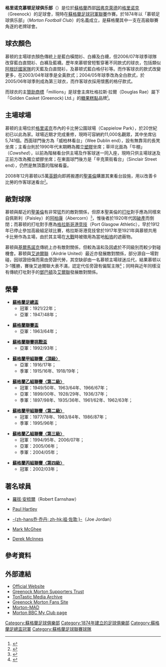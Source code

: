 {{noteTA|G1=足球
|T=zh-hans:格里诺克慕顿足球俱乐部; zh-hk:格里諾克摩頓足球會;
|1=zh-hans:格里诺克慕顿足球俱乐部; zh-hk:格里諾克摩頓足球會;
|2=zh-hans:格里诺克慕顿; zh-hk:格里諾克摩頓;
|3=zh-hans:慕顿; zh-hk:摩頓;
}}
{{Football club infobox
| clubname    = 摩頓<br />''Greenock Morton''
| image       = [[File:Mortonlogo.png|180px]]
| fullname    = Greenock Morton Football Club
| nickname    = ''The 'Ton''
| founded     = 1874年（以「慕顿」名義）
| ground      = 卡比勞公園球場<br>（Cappielow）
| city        = [[格里诺克|格里诺克]]
| capacity    = 11,589<br />（5,741 座位）
| chairman    = {{tsl|en|Crawford Rae|克勞福德·蕾}}
| manager     = {{tsl|en|David Hopkin|大衛·霍普金}}
| league      = [[蘇格蘭足球冠軍聯賽|蘇格蘭足球冠軍聯賽]]
| season      = 2021–22
| position    = 蘇冠，第 7 位
| website     = https://web.archive.org/web/20030608091023/http://www.gmfc.net/
<!-- 主場球衣 -->
| pattern_la1 = _blueborder
| pattern_b1  = _bluehoops
| pattern_ra1 = _blueborder
| pattern_sh1 = _bluesides
| pattern_so1 = _bluehorizontal
| leftarm1    = FFFFFF
| body1       = FFFFFF
| rightarm1   = FFFFFF
| shorts1     = FFFFFF
| socks1      = FFFFFF
<!-- 客場球衣 -->
| pattern_la2 = _gmorton1920a
| pattern_b2  = _gmorton1920a
| pattern_ra2 = _gmorton1920a
| pattern_sh2 = _gmorton1920a
| pattern_so2 = _gmorton1920a
| leftarm2    = FFFFFF
| body2       = FFFFFF
| rightarm2   = FFFFFF
| shorts2     = FFFFFF
| socks2      = FFFF00
<!-- 第三球衣 -->
| pattern_la3 = 
| pattern_b3  = 
| pattern_ra3 = 
| pattern_sh3 = 
| pattern_so3 = 
| leftarm3    = 
| body3       = 
| rightarm3   = 
| shorts3     = 
| socks3      = 
}}

'''格里诺克慕顿足球俱乐部'''（{{lang-en|'''Greenock Morton Football Club'''}}）是位於[[蘇格蘭|蘇格蘭]]西部[[因弗克萊德|因弗克萊德]]的[[格里诺克|格里诺克]]（Greenock）的足球會，現時在[[蘇格蘭足球冠軍聯賽|蘇格蘭足球冠軍聯賽]]作賽。於1874年以「慕顿足球俱乐部」（''Morton Football Club''）的名義成立，是蘇格蘭其中一支在高級聯賽角逐的老牌球會。

== 球衣顏色 ==
慕顿的主場球衣顏色傳統上是藍白橫間衫、白褲及白襪，但2006/07年球季球隊改穿藍白直間衫、白褲及藍襪。歷年來慕顿曾短暫穿著不同款式的球衣，包括類似[[阿根廷國家足球隊|阿根廷國家隊]]的天藍及白直間衫，及慕顿式藍白格仔衫等。而作客球衣的款式改變更多，在2003/04年球季是全黃款式；2004/05年球季改為全白款式，於2005/06年球季則成為第三球衣，而作客球衣採用懷舊的格仔款式。

而球衣的主[[贊助|贊助]][[商標|商標]]「millions」是球會主席杜格拉斯·拉爾（Douglas Rae）屬下「Golden Casket (Greenock) Ltd.」的[[糖果糕點|糖果糕點]]品牌<small><ref>{{cite web |language=en |url=http://www.historicalkits.co.uk/Scottish_Football_League/Greenock_Morton/Greenock_Morton.htm |title=Greenock Morton - Historical Football Kits |publisher=historicalkits.co.uk |accessdate=2009-06-13 |archive-date=2009-02-19 |archive-url=https://web.archive.org/web/20090219223610/http://historicalkits.co.uk/Scottish_Football_League/Greenock_Morton/Greenock_Morton.htm |dead-url=no }}</ref></small>。

== 主場球場 ==
慕顿的主場位於[[格里诺克|格里诺克]]市內的卡比勞公園球場（Cappielow Park），於20世紀初已以此為家。球場近期才完成重修，現時可容納約11,000名觀眾，其中坐席佔5,741個。西面球門後方為「威柏林看台」（Wee Dublin end），設有無靠背的長凳坐席；主看台則於1990年代末期轉為獨立[[塑膠|塑膠]]坐席；草坪北面為「牛棚」（''Cowshed''），以前為階梯看台供主場及作客球迷一同入座，現時只供主場球迷及正前方改為獨立塑膠坐席；在東面球門後方是「辛克萊街看台」（Sinclair Street end），仍然是無頂蓋的階梯看臺。

2008年12月慕顿以5萬[[英鎊|英鎊]]向即將搬遷的[[圣米伦足球俱乐部|聖美倫]]購置其東看台設施，用以改善卡比勞的作客球迷看台<small><ref>{{cite news |language=en |url=http://www.inverclydenow.com/news-detail2.asp?ID=2341 |title=MORTON Buy Stand From St Mirren |publisher=Inverclyde Now |date=2008-12-13 |accessdate=2009-06-14 |deadurl=yes |archiveurl=https://web.archive.org/web/20081219121057/http://www.inverclydenow.com/news-detail2.asp?ID=2341 |archivedate=2008-12-19 }}</ref></small>。

== 敵對球隊 ==
慕顿與鄰近的[[圣米伦足球俱乐部|聖美倫]]有非常猛烈的敵對關係，但原本聖美倫的[[同城德比|打吡]]對手應為同樣來自佩斯利（Paisley）的[[Abercorn_F.C.|阿柏康]]（Abercorn）<small><ref>{{cite news |language=en |url=http://www.stmirren.info/history.htm |title=Milestones In The History Of St. Mirren |publisher=stmirren.info |accessdate=2009-06-14 |deadurl=yes |archiveurl=https://web.archive.org/web/20080808112616/http://www.stmirren.info/history.htm |archivedate=2008-08-08 }}</ref></small>，惟後者於1920年代因[[破產|破產]]而倒閉；而慕顿的打吡對手應為[[Port_Glasgow_Athletic_F.C.|格拉斯哥港竞技]]（Port Glasgow Athletic），早於1912年已停止參加高級組足球比賽，格拉斯哥港竞技曾於1917年至1921年與慕顿共用卡比勞作為主場，由於其主場在[[第一次世界大戰|大戰]]時被徵用為當地[[船塢|船塢]]的遮蔽物。

慕顿與[[基马诺克足球俱乐部|基爾馬諾克]]傳統上亦有敵對關係，但較為溫和及因處於不同級別而較少對碰機會。慕顿與[[艾迪尔联足球俱乐部|艾迪爾聯]]（Airdrie United）最近亦發展敵對關係，部分源自一場對碰，因球證扭傷而需由旁證代勞，其空缺卻由一名慕顿主場球迷瓜代，結果慕顿以3-1獲勝，賽後艾迪爾聯大表不滿，認定代任旁證有偏幫主隊<small><ref>{{cite news |language=en |url=http://thescotsman.scotsman.com/sport/Airdrie-cry-foul-as-Morton.2451437.jp |title=Airdrie cry foul as Morton fan replaces linesman |publisher=The Scotsman |date=2003-08-11 |accessdate=2009-06-14 |archive-url=https://web.archive.org/web/20090702190028/http://thescotsman.scotsman.com/sport/Airdrie-cry-foul-as-Morton.2451437.jp |archive-date=2009-07-02 |dead-url=yes }}</ref></small>；同時與近年同樣沒有傳統打吡對手的[[鄧巴頓足球會|鄧巴頓]]及[[艾爾聯足球會|艾爾聯]]發展敵對關係。

== 榮譽 ==
* '''[[蘇格蘭足總盃|蘇格蘭足總盃]]'''
** 冠軍：1921/22年；
** 亞軍：1947/48年；

* '''[[蘇格蘭聯賽盃|蘇格蘭聯賽盃]]'''
** 亞軍：1963/64年；

* '''[[蘇格蘭聯賽挑戰盃|蘇格蘭聯賽挑戰盃]]'''
** 亞軍：1992/93年；

* '''[[蘇格蘭足球聯賽|蘇格蘭甲組聯賽〈頂級〉]]'''
** 亞軍：1916/17年；
** 季軍：1915/16年、1918/19年；

* '''[[蘇格蘭足球聯賽|蘇格蘭乙組聯賽〈第二級〉]]'''
** 冠軍：1949/50年、1963/64年、1966/67年；
** 亞軍：1899/00年、1928/29年、1936/37年；
** 季軍：1897/98年、1935/36年、1961/62年、1962/63年；

* '''[[蘇格蘭足球聯賽|蘇格蘭甲組聯賽〈第二級〉]]'''
** 冠軍：1977/78年、1983/84年、1986/87年；
** 季軍：1995/96年；

* '''[[蘇格蘭足球聯賽|蘇格蘭乙組聯賽〈第三級〉]]'''
** 冠軍：1994/95年、2006/07年；
** 亞軍：2005/06年；
** 季軍：2004/05年；

* '''[[蘇格蘭足球聯賽|蘇格蘭丙組聯賽〈第四級〉]]'''
** 冠軍：2002/03年；

== 著名球員 ==
* {{flagicon|WAL}} [[羅拔·安梳爾|羅拔·安梳爾]]（Robert Earnshaw）
* {{flagicon|SCO}} [[Paul_Hartley|Paul Hartley]]
* {{flagicon|SCO}} [[祖·佐敦|-{zh-hans乔·乔丹; zh-hk:祖·佐敦;}-]]（Joe Jordan）
* {{flagicon|SCO}} [[Mark_McGhee|Mark McGhee]]
* {{flagicon|SCO}} [[Derek_McInnes|Derek McInnes]]

== 參考資料 ==
{{reflist|2}}

== 外部連結 ==
* [https://web.archive.org/web/20030608091023/http://www.gmfc.net/ Official Website]
* [http://www.gmst.org.uk Greenock Morton Supporters Trust] {{Wayback|url=http://www.gmst.org.uk/ |date=20200602130807 }}
* [https://web.archive.org/web/20050306154721/http://www.tontastic.com/ TonTastic Media Archive]
* [https://web.archive.org/web/20090405195829/http://www.greenockmorton.org/forum/ Greenock Morton Fans Site]
* [http://www.morton-mad.co.uk Morton-MAD] {{Wayback|url=http://www.morton-mad.co.uk/ |date=20200817212529 }}
* [http://news.bbc.co.uk/sport1/hi/football/teams/m/morton/default.stm Morton BBC My Club page] {{Wayback|url=http://news.bbc.co.uk/sport1/hi/football/teams/m/morton/default.stm |date=20071022065750 }}

{{DEFAULTSORT:Greenock Morton F.C.}}
[[Category:蘇格蘭足球俱樂部|Category:蘇格蘭足球俱樂部]]
[[Category:1874年建立的足球俱樂部|Category:1874年建立的足球俱樂部]]
[[Category:蘇格蘭足總盃冠軍|Category:蘇格蘭足總盃冠軍]]
[[Category:蘇格蘭足球聯賽球隊|Category:蘇格蘭足球聯賽球隊]]